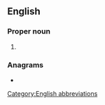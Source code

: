 {{also|jas|Jas|jàs|Jaś|jäs|-jas}}

==English==

===Proper noun===
{{en-proper noun}}

# {{alternative spelling of|Jas|lang=en}}

===Anagrams===
* {{l|en|JSA}}

[[Category:English abbreviations]]